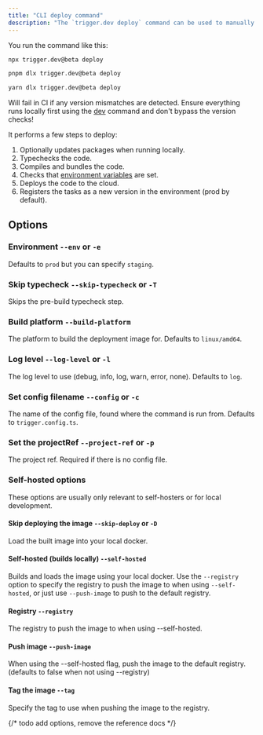```yaml
---
title: "CLI deploy command"
description: "The `trigger.dev deploy` command can be used to manually deploy."
---
```


You run the command like this:

<CodeGroup>

```bash npm
npx trigger.dev@beta deploy
```

```bash pnpm
pnpm dlx trigger.dev@beta deploy
```

```bash yarn
yarn dlx trigger.dev@beta deploy
```

</CodeGroup>

<Warning>Will fail in CI if any version mismatches are detected. Ensure everything runs locally first using the [dev](/v3/cli-dev) command and don't bypass the version checks!</Warning>

It performs a few steps to deploy:

1. Optionally updates packages when running locally.
2. Typechecks the code.
3. Compiles and bundles the code.
4. Checks that [environment variables](/v3/deploy-environment-variables) are set.
5. Deploys the code to the cloud.
6. Registers the tasks as a new version in the environment (prod by default).

## Options

### Environment `--env` or `-e`

Defaults to `prod` but you can specify `staging`.

### Skip typecheck `--skip-typecheck` or `-T`

Skips the pre-build typecheck step.

### Build platform `--build-platform`

The platform to build the deployment image for. Defaults to `linux/amd64`.

### Log level `--log-level` or `-l`

The log level to use (debug, info, log, warn, error, none). Defaults to `log`.

### Set config filename `--config` or `-c`

The name of the config file, found where the command is run from. Defaults to `trigger.config.ts`.

### Set the projectRef `--project-ref` or `-p`

The project ref. Required if there is no config file.

### Self-hosted options

These options are usually only relevant to self-hosters or for local development.

#### Skip deploying the image `--skip-deploy` or `-D`

Load the built image into your local docker.

#### Self-hosted (builds locally) `--self-hosted`

Builds and loads the image using your local docker. Use the `--registry` option to specify the registry to push the image to when using `--self-hosted`, or just use `--push-image` to push to the default registry.

#### Registry `--registry`

<Snippet file="coming-soon-slim.mdx" />

The registry to push the image to when using --self-hosted.

#### Push image `--push-image`

<Snippet file="coming-soon-slim.mdx" />

When using the --self-hosted flag, push the image to the default registry. (defaults to false when not using --registry)

#### Tag the image `--tag`

<Snippet file="coming-soon-slim.mdx" />

Specify the tag to use when pushing the image to the registry.

{/* todo add options, remove the reference docs */}
